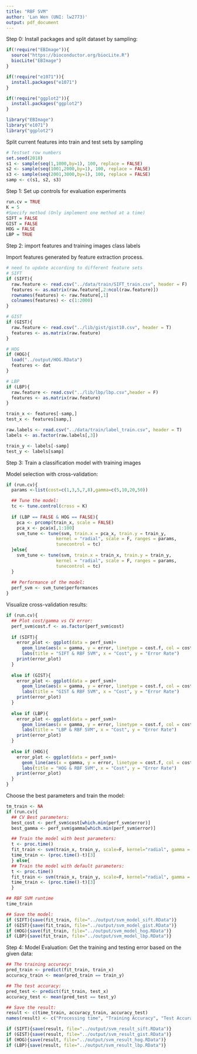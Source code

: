 ```yaml
---
title: "RBF SVM"
author: 'Lan Wen (UNI: lw2773)'
output: pdf_document
---
```


Step 0: Install packages and split dataset by sampling:

```r
if(!require("EBImage")){
  source("https://bioconductor.org/biocLite.R")
  biocLite("EBImage")
}

if(!require("e1071")){
  install.packages("e1071")
}

if(!require("ggplot2")){
  install.packages("ggplot2")
}

library("EBImage")
library("e1071")
library("ggplot2")
```

Split current features into train and test sets by sampling
```r
# Testset row numbers
set.seed(2018)
s1 <- sample(seq(1,1000,by=1), 100, replace = FALSE)
s2 <- sample(seq(1001,2000,by=1), 100, replace = FALSE)
s3 <- sample(seq(2001,3000,by=1), 100, replace = FALSE)
samp <- c(s1, s2, s3)
```


Step 1: Set up controls for evaluation experiments
```r
run.cv = TRUE
K = 5
#Specify method (Only implement one method at a time)
SIFT = FALSE
GIST = FALSE
HOG = FALSE
LBP = TRUE
```


Step 2: import features and training images class labels

Import features generated by feature extraction process.
```r
# need to update according to different feature sets
# SIFT
if (SIFT){
  raw.feature <- read.csv("../data/train/SIFT_train.csv", header = F)
  features <- as.matrix(raw.feature[,2:ncol(raw.feature)])
  rownames(features) <- raw.feature[,1]
  colnames(features) <- c(1:2000)
}

# GIST
if (GIST){
  raw.feature <- read.csv("../lib/gist/gist10.csv", header = T)
  features <- as.matrix(raw.feature)
}

# HOG
if (HOG){
  load("../output/HOG.RData")
  features <- dat
}

# LBP
if (LBP){
  raw.feature <- read.csv("../lib/lbp/lbp.csv",header = F)
  features <- as.matrix(raw.feature)
}

train_x <- features[-samp,]
test_x <- features[samp,]
```

```r
raw.labels <- read.csv("../data/train/label_train.csv", header = T)
labels <- as.factor(raw.labels[,3])

train_y <- labels[-samp]
test_y <- labels[samp]
```


Step 3: Train a classification model with training images

Model selection with cross-validation:
```r
if (run.cv){
  params <-list(cost=c(1,3,5,7,8),gamma=c(5,10,20,50))

  ## Tune the model:
  tc <- tune.control(cross = K)
  
  if (LBP == FALSE & HOG == FALSE){
    pca <- prcomp(train_x, scale = FALSE)
    pca_x <- pca$x[,1:100]
    svm_tune <- tune(svm, train.x = pca_x, train.y = train_y,
                   kernel = "radial", scale = F, ranges = params,
                   tunecontrol = tc)
  }else{
    svm_tune <- tune(svm, train.x = train_x, train.y = train_y,
                   kernel = "radial", scale = F, ranges = params,
                   tunecontrol = tc)
  }
  
  ## Performance of the model:
  perf_svm <- svm_tune$performances
}
```

Visualize cross-validation results:
```r
if (run.cv){
  ## Plot cost/gamma vs CV error:
  perf_svm$cost.f <- as.factor(perf_svm$cost)
  
  if (SIFT){
    error_plot <- ggplot(data = perf_svm)+ 
      geom_line(aes(x = gamma, y = error, linetype = cost.f, col = cost.f))+
      labs(title = "SIFT & RBF SVM", x = "Cost", y = "Error Rate")
    print(error_plot)
  }
  
  else if (GIST){
    error_plot <- ggplot(data = perf_svm)+ 
      geom_line(aes(x = gamma, y = error, linetype = cost.f, col = cost.f))+
      labs(title = "GIST & RBF SVM", x = "Cost", y = "Error Rate")
    print(error_plot)
  }
  
  else if (LBP){
    error_plot <- ggplot(data = perf_svm)+ 
      geom_line(aes(x = gamma, y = error, linetype = cost.f, col = cost.f))+
      labs(title = "LBP & RBF SVM", x = "Cost", y = "Error Rate")
    print(error_plot)
  }
  
  else if (HOG){
    error_plot <- ggplot(data = perf_svm)+ 
      geom_line(aes(x = gamma, y = error, linetype = cost.f, col = cost.f))+
      labs(title = "HOG & RBF SVM", x = "Cost", y = "Error Rate")
    print(error_plot)
  }
}
```

Choose the best parameters and train the model:
```r
tm_train <- NA
if (run.cv){
  ## CV Best parameters:
  best_cost <- perf_svm$cost[which.min(perf_svm$error)]
  best_gamma <- perf_svm$gamma[which.min(perf_svm$error)]

  ## Train the model with best parameters:
  t <- proc.time()
  fit_train <- svm(train_x, train_y, scale=F, kernel="radial", gamma = best_gamma, cost = best_cost)
  time_train <- (proc.time()-t)[3]
  } else{
  ## Train the model with default parameters:
  t <- proc.time()
  fit_train <- svm(train_x, train_y, scale=F, kernel="radial", gamma = 7, cost = 50)
  time_train <- (proc.time()-t)[3]
  }

## RBF SVM runtime
time_train

## Save the model:
if (SIFT){save(fit_train, file="../output/svm_model_sift.RData")}
if (GIST){save(fit_train, file="../output/svm_model_gist.RData")}
if (HOG){save(fit_train, file="../output/svm_model_hog.RData")}
if (LBP){save(fit_train, file="../output/svm_model_lbp.RData")}
```


Step 4: Model Evaluation:
Get the training and testing error based on the given data:
```r
## The training accuracy:
pred_train <- predict(fit_train, train_x)
accuracy_train <- mean(pred_train == train_y)

## The test accuracy:
pred_test <- predict(fit_train, test_x)
accuracy_test <- mean(pred_test == test_y)

## Save the result:
result <- c(time_train, accuracy_train, accuracy_test)
names(result) <- c("Processing time", "Training Accuracy", "Test Accuracy")

if (SIFT){save(result, file="../output/svm_result_sift.RData")}
if (GIST){save(result, file="../output/svm_result_gist.RData")}
if (HOG){save(result, file="../output/svm_result_hog.RData")}
if (LBP){save(result, file="../output/svm_result_lbp.RData")}
```